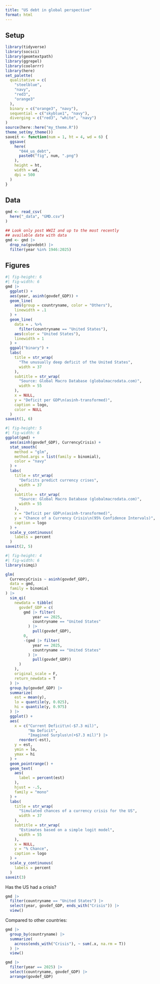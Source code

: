 ```yaml
---
title: "US debt in global perspective"
format: html
---
```


## Setup

```r
library(tidyverse)
library(socsci)
library(geomtextpath)
library(ggrepel)
library(coolorrr)
library(here)
set_palette(
  qualitative = c(
    "steelblue",
    "navy",
    "red3",
    "orange3"
  ),
  binary = c("orange3", "navy"),
  sequential = c("skyblue1", "navy"),
  diverging = c("red3", "white", "navy")
)
source(here::here("my_theme.R"))
theme_set(my_theme())
saveit <- function(num = 1, ht = 4, wd = 6) {
  ggsave(
    here(
      "044_us_debt",
      paste0("fig", num, ".png")
    ),
    height = ht,
    width = wd,
    dpi = 500
  )
}
```

## Data

```r
gmd <- read_csv(
  here("_data", "GMD.csv")
)

## Look only post WWII and up to the most recently
## available date with data
gmd <- gmd |>
  drop_na(govdebt) |>
  filter(year %in% 1946:2025)
```

## Figures

```r
#| fig-height: 6
#| fig-width: 6
gmd |>
  ggplot() +
  aes(year, asinh(govdef_GDP)) +
  geom_line(
    aes(group = countryname, color = "Others"),
    linewidth = .1
  ) +
  geom_line(
    data = . %>%
      filter(countryname == "United States"),
    aes(color = "United States"),
    linewidth = 1
  ) +
  ggpal("binary") +
  labs(
    title = str_wrap(
      "The unusually deep deficit of the United States",
      width = 37
    ),
    subtitle = str_wrap(
      "Source: Global Macro Database (globalmacrodata.com)",
      width = 55
    ),
    x = NULL,
    y = "Deficit per GDP\n(asinh-transformed)",
    caption = logo,
    color = NULL
  )
saveit(1, 6)
```

```r
#| fig-height: 5
#| fig-width: 6
ggplot(gmd) +
  aes(asinh(govdef_GDP), CurrencyCrisis) +
  stat_smooth(
    method = "glm",
    method.args = list(family = binomial),
    color = "navy"
  ) +
  labs(
    title = str_wrap(
      "Deficits predict currency crises",
      width = 37
    ),
    subtitle = str_wrap(
      "Source: Global Macro Database (globalmacrodata.com)",
      width = 55
    ),
    x = "Deficit per GDP\n(asinh-transformed)",
    y = "Chance of a Currency Crisis\n(95% Confidence Intervals)",
    caption = logo
  ) +
  scale_y_continuous(
    labels = percent
  )
saveit(2, 5)
```


```r
#| fig-height: 4
#| fig-width: 6
library(simqi)

glm(
  CurrencyCrisis ~ asinh(govdef_GDP),
  data = gmd,
  family = binomial
) |>
  sim_qi(
    newdata = tibble(
      govdef_GDP = c(
        gmd |> filter(
            year == 2025, 
            countryname == "United States"
          ) |> 
            pull(govdef_GDP),
        0,
        -(gmd |> filter(
            year == 2025, 
            countryname == "United States"
          ) |> 
            pull(govdef_GDP))
      )
    ),
    original_scale = F,
    return_newdata = T
  ) |>
  group_by(govdef_GDP) |>
  summarize(
    est = mean(y),
    lo = quantile(y, 0.025),
    hi = quantile(y, 0.975)
  ) |>
  ggplot() +
  aes(
    x = c("Current Deficit\n(-$7.3 mil)",
          "No Deficit",
          "Imagined Surplus\n(+$7.3 mil)") |>
      reorder(-est),
    y = est,
    ymin = lo,
    ymax = hi
  ) +
  geom_pointrange() +
  geom_text(
    aes(
      label = percent(est)
    ),
    hjust = -.5,
    family = "mono"
  ) +
  labs(
    title = str_wrap(
      "Simulated chances of a currency crisis for the US",
      width = 37
    ),
    subtitle = str_wrap(
      "Estimates based on a simple logit model",
      width = 55
    ),
    x = NULL,
    y = "% Chance",
    caption = logo
  ) +
  scale_y_continuous(
    labels = percent
  )
saveit(3)
```




Has the US had a crisis?

```r
gmd |>
  filter(countryname == "United States") |>
  select(year, govdef_GDP, ends_with("Crisis")) |>
  view()
```


Compared to other countries:

```r
gmd |>
  group_by(countryname) |>
  summarize(
    across(ends_with("Crisis"), ~ sum(.x, na.rm = T))
  ) |> 
  view()
```


```r
gmd |>
  filter(year == 2025) |>
  select(countryname, govdef_GDP) |>
  arrange(govdef_GDP)
```

